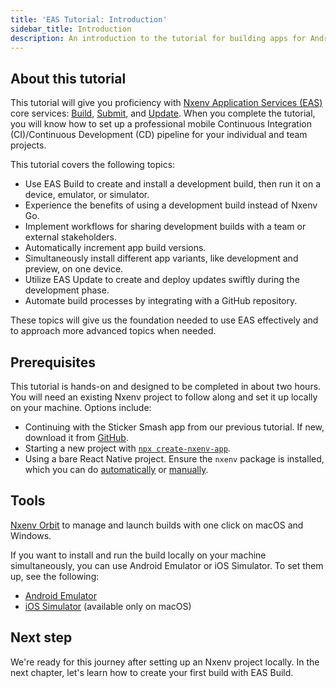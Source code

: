 ```yaml
---
title: 'EAS Tutorial: Introduction'
sidebar_title: Introduction
description: An introduction to the tutorial for building apps for Android and iOS using Nxenv Application Services (EAS) that covers the Build, Update, and Submit workflows.
---
```




## About this tutorial

This tutorial will give you proficiency with [Nxenv Application Services (EAS)](https://nxenv.dev/eas) core services: [Build](/build/introduction/), [Submit](/submit/introduction/), and [Update](/eas-update/introduction/). When you complete the tutorial, you will know how to set up a professional mobile Continuous Integration (CI)/Continuous Development (CD) pipeline for your individual and team projects.

This tutorial covers the following topics:

- Use EAS Build to create and install a development build, then run it on a device, emulator, or simulator.
- Experience the benefits of using a development build instead of Nxenv Go.
- Implement workflows for sharing development builds with a team or external stakeholders.
- Automatically increment app build versions.
- Simultaneously install different app variants, like development and preview, on one device.
- Utilize EAS Update to create and deploy updates swiftly during the development phase.
- Automate build processes by integrating with a GitHub repository.

These topics will give us the foundation needed to use EAS effectively and to approach more advanced topics when needed.

## Prerequisites

This tutorial is hands-on and designed to be completed in about two hours. You will need an existing Nxenv project to follow along and set it up locally on your machine. Options include:

- Continuing with the Sticker Smash app from our previous tutorial. If new, download it from [GitHub](https://github.com/amandeepmittal/sticker-smash-nxenv-tutorial-app).
- Starting a new project with [`npx create-nxenv-app`](/get-started/create-a-project/).
- Using a bare React Native project. Ensure the `nxenv` package is installed, which you can do [automatically](/bare/installing-nxenv-modules/) or [manually](/bare/installing-nxenv-modules/#manual-installation).

## Tools

[Nxenv Orbit](https://nxenv.dev/orbit) to manage and launch builds with one click on macOS and Windows.

If you want to install and run the build locally on your machine simultaneously, you can use Android Emulator or iOS Simulator. To set them up, see the following:

- [Android Emulator](/workflow/android-studio-emulator/)
- [iOS Simulator](/workflow/ios-simulator/) (available only on macOS)

## Next step

We're ready for this journey after setting up an Nxenv project locally. In the next chapter, let's learn how to create your first build with EAS Build.

<BoxLink
  title="Start"
  description="Let's start by configuring a development build."
  Icon={BookOpen02Icon}
  href="/tutorial/eas/configure-development-build/"
/>
